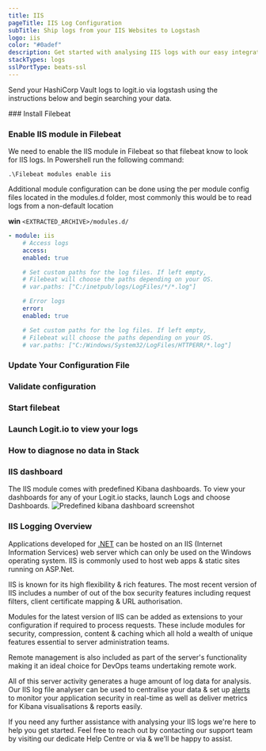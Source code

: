 ```yaml
---
title: IIS
pageTitle: IIS Log Configuration
subTitle: Ship logs from your IIS Websites to Logstash
logo: iis
color: "#0adef"
description: Get started with analysing IIS logs with our easy integration allowing you to ship application logs from Filebeat to Logstash & Elasticsearch (ELK).
stackTypes: logs
sslPortType: beats-ssl
---
```


Send your HashiCorp Vault logs to logit.io via logstash 
using the instructions below and begin searching your data.

<Steps>
  ### Install Filebeat

  <InstallFilebeat />

  ### Enable IIS module in Filebeat

  We need to enable the IIS module in Filebeat so that filebeat know to look for IIS logs.
  In Powershell run the following command:

  `.\Filebeat modules enable iis`

  Additional module configuration can be done using the per module config files located in the modules.d folder, 
  most commonly this would be to read logs from a non-default location
      
  __win__ `<EXTRACTED_ARCHIVE>/modules.d/`

  ```yml copy
  - module: iis
      # Access logs
      access:
      enabled: true

      # Set custom paths for the log files. If left empty,
      # Filebeat will choose the paths depending on your OS.
      # var.paths: ["C:/inetpub/logs/LogFiles/*/*.log"]

      # Error logs
      error:
      enabled: true

      # Set custom paths for the log files. If left empty,
      # Filebeat will choose the paths depending on your OS.
      # var.paths: ["C:/Windows/System32/LogFiles/HTTPERR/*.log"]
  ```

  ### Update Your Configuration File

  <UpdateFilebeatConfigFile />

  ### Validate configuration

  <ValidateBeat beatname="filebeat" />

  ### Start filebeat
  
  <StartFilebeat />

  ### Launch Logit.io to view your logs
  <LaunchStack utmMedium="logs" utmCampaign="iis" source="iis" />

  ### How to diagnose no data in Stack

  <DiagnoseNoData />
</Steps>

### IIS dashboard
The IIS module comes with predefined Kibana dashboards. To view your dashboards for any of your Logit.io stacks, launch Logs and choose Dashboards.
![Predefined kibana dashboard screenshot](@/images/integrations/filebeat/iis.png)

### IIS Logging Overview

Applications developed for [.NET](/integrations/logs/languages-and-libraries/dotnet) can 
be hosted on an IIS (Internet Information Services) web server which can only 
be used on the Windows operating system. IIS is commonly used to host web apps 
& static sites running on ASP.Net.
            
IIS is known for its high flexibility & rich features. The most recent version 
of IIS includes a number of out of the box security features including request 
filters, client certificate mapping & URL authorisation.

Modules for the latest version of IIS can be added as extensions to your 
configuration if required to process requests. These include modules for 
security, compression, content & caching which all hold a wealth of unique 
features essential to server administration teams.

Remote management is also included as part of the server's functionality 
making it an ideal choice for DevOps teams undertaking remote work.

All of this server activity generates a huge amount of log data for analysis. 
Our IIS log file analyser can be used to centralise your data & 
set up [alerts](https://logit.io/platform/features/hosted-elk/elk-alerting) to 
monitor your application security in real-time as well as deliver metrics 
for Kibana visualisations & reports easily.

If you need any further assistance with analysing your IIS logs we're here 
to help you get started. Feel free to reach out by contacting our support 
team by visiting our dedicate Help Centre 
or via <IntercomButton text="live chat"/> & we'll be happy to assist.
